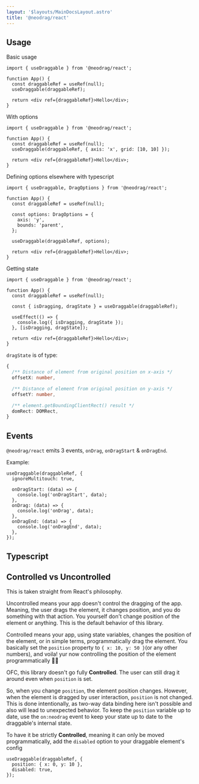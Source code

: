 ```yaml
---
layout: '$layouts/MainDocsLayout.astro'
title: '@neodrag/react'
---
```




## Usage

Basic usage

```tsx
import { useDraggable } from '@neodrag/react';

function App() {
  const draggableRef = useRef(null);
  useDraggable(draggableRef);

  return <div ref={draggableRef}>Hello</div>;
}
```

With options

```tsx
import { useDraggable } from '@neodrag/react';

function App() {
  const draggableRef = useRef(null);
  useDraggable(draggableRef, { axis: 'x', grid: [10, 10] });

  return <div ref={draggableRef}>Hello</div>;
}
```

Defining options elsewhere with typescript

```tsx
import { useDraggable, DragOptions } from '@neodrag/react';

function App() {
  const draggableRef = useRef(null);

  const options: DragOptions = {
    axis: 'y',
    bounds: 'parent',
  };

  useDraggable(draggableRef, options);

  return <div ref={draggableRef}>Hello</div>;
}
```

Getting state

```tsx
import { useDraggable } from '@neodrag/react';

function App() {
  const draggableRef = useRef(null);

  const { isDragging, dragState } = useDraggable(draggableRef);

  useEffect(() => {
    console.log({ isDragging, dragState });
  }, [isDragging, dragState]);

  return <div ref={draggableRef}>Hello</div>;
}
```

`dragState` is of type:

```ts
{
  /** Distance of element from original position on x-axis */
  offsetX: number,

  /** Distance of element from original position on y-axis */
  offsetY: number,

  /** element.getBoundingClientRect() result */
  domRect: DOMRect,
}
```

<Options />

## Events

`@neodrag/react` emits 3 events, `onDrag`, `onDragStart` & `onDragEnd`.

Example:

```tsx
useDraggable(draggableRef, {
  ignoreMultitouch: true,

  onDragStart: (data) => {
    console.log('onDragStart', data);
  },
  onDrag: (data) => {
    console.log('onDrag', data);
  },
  onDragEnd: (data) => {
    console.log('onDragEnd', data);
  },
});
```

## Typescript

<ExportedTypesMDX framework="react" />

## Controlled vs Uncontrolled

This is taken straight from React's philosophy.

Uncontrolled means your app doesn't control the dragging of the app. Meaning, the user drags the element, it changes position, and you do something with that action. You yourself don't change position of the element or anything. This is the default behavior of this library.

Controlled means your app, using state variables, changes the position of the element, or in simple terms, programmatically drag the element. You basically set the `position` property to `{ x: 10, y: 50 }`(or any other numbers), and voila! yur now controlling the position of the element programmatically 🥳🥳

OFC, this library doesn't go fully **Controlled**. The user can still drag it around even when `position` is set.

So, when you change `position`, the element position changes. However, when the element is dragged by user interaction, `position` is not changed. This is done intentionally, as two-way data binding here isn't possible and also will lead to unexpected behavior. To keep the `position` variable up to date, use the `on:neodrag` event to keep your state up to date to the draggable's internal state.

To have it be strictly **Controlled**, meaning it can only be moved programmatically, add the `disabled` option to your draggable element's config

```tsx
useDraggable(draggableRef, {
  position: { x: 0, y: 10 },
  disabled: true,
});
```
